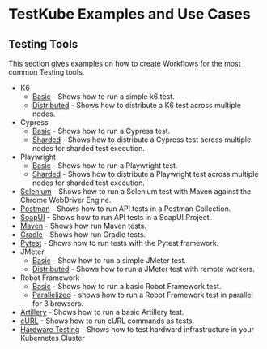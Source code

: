 # TestKube Examples and Use Cases

## Testing Tools

This section gives examples on how to create Workflows for the most common Testing tools.

- K6
  - [Basic](k6-basic) - Shows how to run a simple k6 test.
  - [Distributed](k6-distributed) - Shows how to distribute a K6 test across multiple nodes.
- Cypress
  - [Basic](cypress-basic) - Shows how to run a Cypress test.
  - [Sharded](cypress-sharded) - Shows how to distribute a Cypress test across multiple nodes for sharded test execution.
- Playwright
  - [Basic](playwright-basic) - Shows how to run a Playwright test.
  - [Sharded](playwright-sharded) - Shows how to distribute a Playwright test across multiple nodes for sharded test execution.
- [Selenium](selenium-basic) - Shows how to run a Selenium test with Maven against the Chrome WebDriver Engine.
- [Postman](postman-basic) - Shows how to run API tests in a Postman Collection.
- [SoapUI](soapui-basic) - Shows how to run API tests in a SoapUI Project.
- [Maven](maven-basic) - Shows how run Maven tests.
- [Gradle](gradle-basic) - Shows how run Gradle tests.
- [Pytest](pytest-basic) - Shows how to run tests with the Pytest framework.
- JMeter
  - [Basic](jmeter-basic) - Show how to run a simple JMeter test.
  - [Distributed](jmeter-distributed) - Shows how to run a JMeter test with remote workers.
- Robot Framework
  - [Basic](robot-framework-basic) - Shows how to run a basic Robot Framework test.
  - [Parallelized](robot-framework-parallel) - shows how to run a Robot Framework test in parallel for 3 browsers.
- [Artillery](artillery-basic) - Shows how to run a basic Artillery test.
- [cURL](curl-basic) - Shows how to run cURL commands as tests.
- [Hardware Testing](https://testkube.io/blog/implementing-kubernetes-native-hardware-testing-with-testkube) - Shows how to test
  hardward infrastructure in your Kubernetes Cluster

